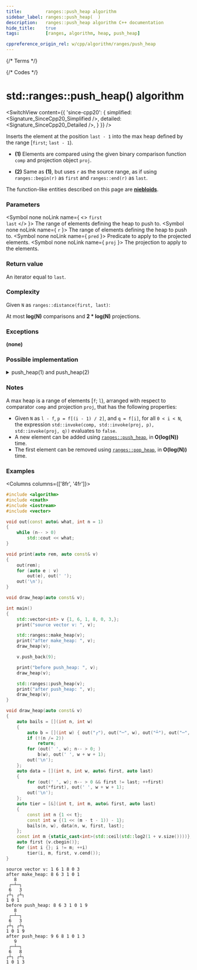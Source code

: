 ```yaml
---
title:         ranges::push_heap algorithm
sidebar_label: ranges::push_heap(  )
description:   ranges::push_heap algorithm C++ documentation
hide_title:    true
tags:          [ranges, algorithm, heap, push_heap]

cppreference_origin_rel: w/cpp/algorithm/ranges/push_heap
---
```



{/* Terms */}

{/* Codes */}


# std::ranges::push_heap() algorithm

<SwitchView content={{
	'since-cpp20': {
		simplified:	<Signature_SinceCpp20_Simplified />,
		detailed:	<Signature_SinceCpp20_Detailed />,
	}
}} />

Inserts the element at the position `last - 1` into the max heap defined by the range [`first`; `last - 1`).

- **(1)** Elements are compared using the given binary comparison function `comp` and projection object `proj`.

- **(2)** Same as **(1)**, but uses `r` as the source range, as if using `ranges::begin(r)` as `first` and `ranges::end(r)` as `last`.

The function-like entities described on this page are [**niebloids**](/docs/std/algo/niebloids).

### Parameters

<SymbolTable>

  <Symbol none noLink name={ <> <code>first</code> <br/> <code>last</code> </> }>
    The range of elements defining the heap to push to.
  </Symbol>
  <Symbol none noLink name={ <code>r</code> }>
The range of elements defining the heap to push to.
  </Symbol>
  <Symbol none noLink name={ <code>pred</code> }>
    Predicate to apply to the projected elements.
  </Symbol>
  <Symbol none noLink name={ <code>proj</code> }>
    The projection to apply to the elements.
  </Symbol>

</SymbolTable>

### Return value

An iterator equal to `last`.

### Complexity

Given `N` as `ranges::distance(first, last)`:

At most **log(N)** comparisons and **2 \* log(N)** projections.

### Exceptions

**(none)**

### Possible implementation

<details>
<summary>push_heap(1) and push_heap(2)</summary>

```cpp
struct push_heap_fn
{
    template<std::random_access_iterator I, std::sentinel_for<I> S,
             class Comp = ranges::less, class Proj = std::identity>
    requires std::sortable<I, Comp, Proj>
    constexpr I
        operator()(I first, S last, Comp comp = {}, Proj proj = {}) const
    {
        const auto n {ranges::distance(first, last)};
        const auto length {n};
        if (n > 1)
        {
            I last {first + n};
            n = (n - 2) / 2;
            I i {first + n};
            if (std::invoke(comp, std::invoke(proj, *i), std::invoke(proj, *--last)))
            {
                std::iter_value_t<I> v {ranges::iter_move(last)};
                do
                {
                    *last = ranges::iter_move(i);
                    last = i;
                    if (n == 0)
                        break;
                    n = (n - 1) / 2;
                    i = first + n;
                } while (std::invoke(comp, std::invoke(proj, *i), std::invoke(proj, v)));
                *last = std::move(v);
            }
        }
        return first + length;
    }

    template<ranges::random_access_range R, class Comp = ranges::less,
             class Proj = std::identity>
    requires std::sortable<ranges::iterator_t<R>, Comp, Proj>
    constexpr ranges::borrowed_iterator_t<R>
        operator()(R&& r, Comp comp = {}, Proj proj = {}) const
    {
        return (*this)(ranges::begin(r), ranges::end(r), std::move(comp), std::move(proj));
    }
};

inline constexpr push_heap_fn push_heap {};
```

</details>

### Notes

A max heap is a range of elements [`f`; `l`), arranged with respect to comparator `comp` and projection `proj`, that has the following properties:
 - Given `N` as `l - f`, `p = f[(i - 1) / 2]`, and `q = f[i]`, for all `0 < i < N`, the expression `std::invoke(comp, std::invoke(proj, p), std::invoke(proj, q))` evaluates to `false`.
 - A new element can be added using [`ranges::push_heap`](#), in **O(log(N))** time.
 - The first element can be removed using [`ranges::pop_heap`](#), in **O(log(N))** time.

### Examples

<Columns columns={['8fr', '4fr']}>
<div>

```cpp title='Main.cpp' showLineNumbers
#include <algorithm>
#include <cmath>
#include <iostream>
#include <vector>

void out(const auto& what, int n = 1)
{
    while (n-- > 0)
        std::cout << what;
}

void print(auto rem, auto const& v)
{
    out(rem);
    for (auto e : v)
        out(e), out(' ');
    out('\n');
}

void draw_heap(auto const& v);

int main()
{
    std::vector<int> v {1, 6, 1, 8, 0, 3,};
    print("source vector v: ", v);

    std::ranges::make_heap(v);
    print("after make_heap: ", v);
    draw_heap(v);

    v.push_back(9);

    print("before push_heap: ", v);
    draw_heap(v);

    std::ranges::push_heap(v);
    print("after push_heap: ", v);
    draw_heap(v);
}

void draw_heap(auto const& v)
{
    auto bails = [](int n, int w)
    {
        auto b = [](int w) { out("┌"), out("─", w), out("┴"), out("─", w), out("┐"); };
        if (!(n /= 2))
            return;
        for (out(' ', w); n-- > 0; )
            b(w), out(' ', w + w + 1);
        out('\n');
    };
    auto data = [](int n, int w, auto& first, auto last)
    {
        for (out(' ', w); n-- > 0 && first != last; ++first)
            out(*first), out(' ', w + w + 1);
        out('\n');
    };
    auto tier = [&](int t, int m, auto& first, auto last)
    {
        const int n {1 << t};
        const int w {(1 << (m - t - 1)) - 1};
        bails(n, w), data(n, w, first, last);
    };
    const int m {static_cast<int>(std::ceil(std::log2(1 + v.size())))};
    auto first {v.cbegin()};
    for (int i {}; i != m; ++i)
        tier(i, m, first, v.cend());
}
```

</div>
<div>

```plaintext title="Possible Output"
source vector v: 1 6 1 8 0 3
after make_heap: 8 6 3 1 0 1
   8
 ┌─┴─┐
 6   3
┌┴┐ ┌┴┐
1 0 1
before push_heap: 8 6 3 1 0 1 9
   8
 ┌─┴─┐
 6   3
┌┴┐ ┌┴┐
1 0 1 9
after push_heap: 9 6 8 1 0 1 3
   9
 ┌─┴─┐
 6   8
┌┴┐ ┌┴┐
1 0 1 3
```

</div>
</Columns>

